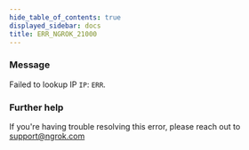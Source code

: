 ```yaml
---
hide_table_of_contents: true
displayed_sidebar: docs
title: ERR_NGROK_21000
---
```




### Message

Failed to lookup IP `IP`: `ERR`.

<ErrorDetails error="err_ngrok_21000" />

### Further help

If you're having trouble resolving this error, please reach out to [support@ngrok.com](mailto:support@ngrok.com?subject=Help%20with%20ERR_NGROK_21000)
